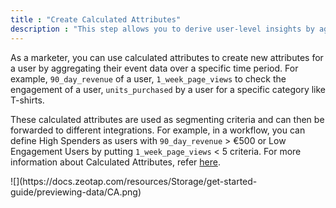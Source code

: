 ```yaml
---
title : "Create Calculated Attributes"
description : "This step allows you to derive user-level insights by aggregating your users' isolated actions. You can then use this data to create more powerful customer cohorts."
---
```



As a marketer, you can use calculated attributes to create new attributes for a user by aggregating their event data over a specific time period. For example, `90_day_revenue` of a user, `1_week_page_views` to check the engagement of a user, `units_purchased` by a user for a specific category like T-shirts.

These calculated attributes are used as segmenting criteria and can then be forwarded to different integrations. For example, in a workflow, you can define High Spenders as users with `90_day_revenue` \> €500 or Low Engagement Users by putting `1_week_page_views` \< 5 criteria. For more information about Calculated Attributes, refer [here](/smart/project-unify/calculated-attributes).

<Frame>
![](https://docs.zeotap.com/resources/Storage/get-started-guide/previewing-data/CA.png)
</Frame>

